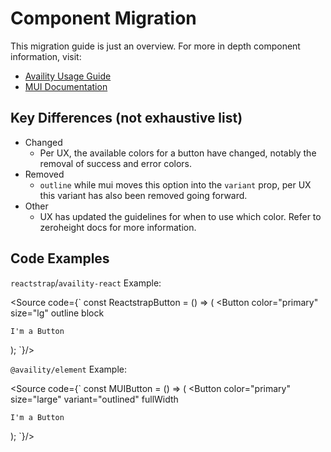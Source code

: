 
<Meta title="BS4 Migration/Button" />

# Component Migration

This migration guide is just an overview. For more in depth component information, visit:
- [Availity Usage Guide](https://zeroheight.com/2e36e50c7/p/54f663-button)
- [MUI Documentation](https://mui.com/material-ui/react-button/)


## Key Differences (not exhaustive list)

- Changed
  - Per UX, the available colors for a button have changed, notably the removal of success and error colors.
- Removed
  - `outline` while mui moves this option into the `variant` prop, per UX this variant has also been removed going forward.
- Other
  - UX has updated the guidelines for when to use which color. Refer to zeroheight docs for more information.

## Code Examples

`reactstrap`/`availity-react` Example:

<Source
  code={`
const ReactstrapButton = () => (
  <Button
    color="primary"
    size="lg"
    outline
    block
  >
    I'm a Button
  </Button>
);
`}/>

`@availity/element` Example:

<Source
  code={`
const MUIButton = () => (
  <Button
    color="primary"
    size="large"
    variant="outlined"
    fullWidth
  >
    I'm a Button
  </Button>
);
`}/>
